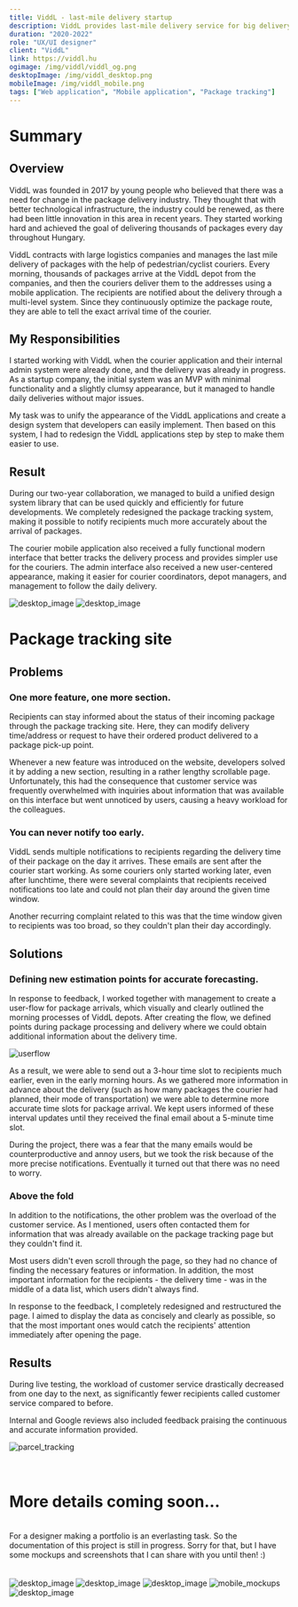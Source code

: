 ```yaml
---
title: ViddL - last-mile delivery startup
description: ViddL provides last-mile delivery service for big delivery companies. The startup has an admin UI for offices where they can manage the parcels and couriers and a mobile app for delivery.
duration: "2020-2022"
role: "UX/UI designer"
client: "ViddL"
link: https://viddl.hu
ogimage: /img/viddl/viddl_og.png
desktopImage: /img/viddl_desktop.png
mobileImage: /img/viddl_mobile.png
tags: ["Web application", "Mobile application", "Package tracking"]
---
```


# Summary

## Overview

ViddL was founded in 2017 by young people who believed that there was a need for
change in the package delivery industry. They thought that with better technological
infrastructure, the industry could be renewed, as there had been little innovation
in this area in recent years. They started working hard and achieved the goal of
delivering thousands of packages every day throughout Hungary.

ViddL contracts with large logistics companies and manages the last mile delivery
of packages with the help of pedestrian/cyclist couriers. Every morning, thousands
of packages arrive at the ViddL depot from the companies, and then the couriers deliver
them to the addresses using a mobile application. The recipients are notified about
the delivery through a multi-level system. Since they continuously optimize the package
route, they are able to tell the exact arrival time of the courier.

## My Responsibilities

I started working with ViddL when the courier application and their internal
admin system were already done, and the delivery was already in progress. As a startup
company, the initial system was an MVP with minimal functionality and a slightly
clumsy appearance, but it managed to handle daily deliveries without major issues.

My task was to unify the appearance of the ViddL applications and create a design
system that developers can easily implement. Then based on this system, I had to
redesign the ViddL applications step by step to make them easier to use.

## Result

During our two-year collaboration, we managed to build a unified design system library
that can be used quickly and efficiently for future developments. We completely redesigned
the package tracking system, making it possible to notify recipients much more accurately
about the arrival of packages.

The courier mobile application also received a fully functional modern interface
that better tracks the delivery process and provides simpler use for the couriers.
The admin interface also received a new user-centered appearance, making it easier
for courier coordinators, depot managers, and management to follow the daily delivery.

<Fade triggerOnce>
  <Image
    src="/img/viddl/viddl_1.png"
    alt="desktop_image"
    width={1200}
    height={600}
    className="mt-[76px] w-full max-w-3xl"
  />
</Fade>

<Fade triggerOnce>
  <Image
    src="/img/viddl/viddl_2.png"
    alt="desktop_image"
    width={1200}
    height={600}
    className="md:mt-[76px] w-full max-w-3xl"
  />
</Fade>

# Package tracking site

## Problems

### One more feature, one more section.

Recipients can stay informed about the status of their incoming package through the
package tracking site. Here, they can modify delivery time/address or request to have
their ordered product delivered to a package pick-up point.

Whenever a new feature was introduced on the website, developers solved it by adding
a new section, resulting in a rather lengthy scrollable page. Unfortunately, this
had the consequence that customer service was frequently overwhelmed with inquiries
about information that was available on this interface but went unnoticed by users,
causing a heavy workload for the colleagues.

### You can never notify too early.

ViddL sends multiple notifications to recipients regarding the delivery time of their
package on the day it arrives. These emails are sent after the courier start working.
As some couriers only started working later, even after lunchtime, there were several
complaints that recipients received notifications too late and could not plan their
day around the given time window.

Another recurring complaint related to this was
that the time window given to recipients was too broad, so they couldn't plan their
day accordingly.

## Solutions

### Defining new estimation points for accurate forecasting.

In response to feedback, I worked together with management to create a user-flow
for package arrivals, which visually and clearly outlined the morning processes of
ViddL depots. After creating the flow, we defined points during package processing
and delivery where we could obtain additional information about the delivery time.

<Fade triggerOnce>
  <Image
    src="/img/viddl/userflow.png"
    alt="userflow"
    width={1344}
    height={203}
    quality={100}
    className="hidden md:block md:mt-[76px] w-full max-w-3xl pb-8"
  />
</Fade>

As a result, we were able to send out a 3-hour time slot to recipients much earlier,
even in the early morning hours. As we gathered more information in advance about the delivery
(such as how many packages the courier had planned, their mode of transportation)
we were able to determine more accurate time slots for package arrival. We kept users
informed of these interval updates until they received the final email about a
5-minute time slot.

During the project, there was a fear that the many emails would be counterproductive
and annoy users, but we took the risk because of the more precise notifications.
Eventually it turned out that there was no need to worry.

### Above the fold

In addition to the notifications, the other problem was the overload of the customer
service. As I mentioned, users often contacted them for information that was already
available on the package tracking page but they couldn't find it.

Most users didn't even scroll through the page, so they had no chance of finding
the necessary features or information. In addition, the most important information
for the recipients - the delivery time - was in the middle of a data list, which
users didn't always find.

In response to the feedback, I completely redesigned and restructured the page. I
aimed to display the data as concisely and clearly as possible, so that the most
important ones would catch the recipients' attention immediately after opening the
page.

## Results

During live testing, the workload of customer service drastically decreased from
one day to the next, as significantly fewer recipients called customer service compared
to before.

Internal and Google reviews also included feedback praising the continuous
and accurate information provided.

<Fade triggerOnce>
  <Image
    src="/img/viddl/parcel_tracking.png"
    alt="parcel_tracking"
    width={1344}
    height={203}
    quality={100}
    className="hidden md:block md:mt-[76px] w-full max-w-3xl"
  />
</Fade>

<br />
<br />
<br />

# More details coming soon...

<br />
For a designer making a portfolio is an everlasting task. So the documentation of
this project is still in progress. Sorry for that, but I have some mockups and screenshots
that I can share with you until then! :)

<br />
<br />
<br />

<Fade triggerOnce>
  <Image
    src="/img/viddl/viddl_3.png"
    alt="desktop_image"
    width={1200}
    height={600}
    className="md:mt-[76px] w-full max-w-3xl my-4"
  />
</Fade>

<Fade triggerOnce>
  <Image
    src="/img/viddl/viddl_4.png"
    alt="desktop_image"
    width={1200}
    height={600}
    className="md:mt-[76px] w-full max-w-3xl my-4"
  />
</Fade>

<Fade triggerOnce>
  <Image
    src="/img/viddl/viddl_5-1.png"
    alt="desktop_image"
    width={1200}
    height={600}
    className="md:mt-[76px] w-full max-w-3xl my-4"
  />
</Fade>

<Fade triggerOnce>
  <Image
    src="/img/viddl/viddl_8.png"
    alt="mobile_mockups"
    width={1200}
    height={600}
    className="md:mt-[76px] w-full max-w-3xl my-4"
  />
</Fade>

<Fade triggerOnce>
  <Image
    src="/img/viddl/viddl_7.png"
    alt="desktop_image"
    width={1200}
    height={600}
    className="md:mt-[76px] w-full max-w-3xl my-4"
  />
</Fade>
